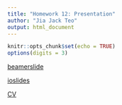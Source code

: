 ---
title: "Homework 12: Presentation"
author: "Jia Jack Teo"
output: html_document
---

```{r setup, include=FALSE}
knitr::opts_chunk$set(echo = TRUE)
options(digits = 3)
```

[beamerslide](https://github.com/stat850-unl/11-presentation-jiajackteo96/blob/master/beamerslide.pdf)

[ioslides](https://github.com/stat850-unl/11-presentation-jiajackteo96/blob/master/ioslides.html)

[CV](https://github.com/stat850-unl/11-presentation-jiajackteo96/blob/master/cv.pdf)
